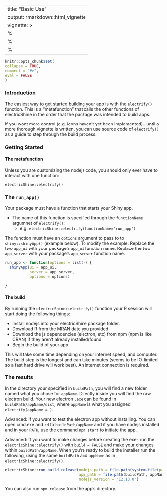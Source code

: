 ---
title: "Basic Use"
output: rmarkdown::html_vignette
vignette: >
%\VignetteIndexEntry{Basic Use}
  %\VignetteEngine{knitr::rmarkdown}
  %\VignetteEncoding{UTF-8}
  ---
  
  ```r
  knitr::opts_chunk$set(
collapse = TRUE,
comment = "#>",
eval = FALSE
)
```


### Introduction
The easiest way to get started building your app is with the `electrify()` function. This is a "metafunction" that calls the other functions of electricShine in the order that the package was intended to build apps. 

If you want more control (e.g. icons haven't yet been implemented)...until a more thorough vignette is written, you can use source code of `electrify()` as a guide to step through the build process.


### Getting Started


#### The metafunction
Unless you are customizing the nodejs code, you should only ever have to interact with one function:

`electricShine::electrify()`

### The `run_app()`

Your package must have a function that starts your Shiny app.  

- The name of this function is specified through the `functionName` argumnet of `electrify()`:
  - e.g. `electricShine::electrify(functionName='run_app')`


The function must have an `options` argument to pass to to `shiny::shinyApp()` (example below).
To modify the example: Replace the two `app_ui` with your package's `app_ui` function name. Replace the two `app_server` with your package's `app_server` function name. 


```r
run_app <- function(options = list()) {
  shinyApp(ui = app_ui,
           server = app_server,
           options = options) 
  
}
```



#### The build

By running the `electricShine::electrify()` function your R session will start doing the following things:

- Install nodejs into your electricShine package folder.
- Download R from the MRAN date you provided
- Download the js dependencies (electron, etc) from npm (npm is like CRAN) if they aren't already installed/found.
- Begin the build of your app

This will take some time depending on your internet speed, and computer. The build step is the longest and can take minutes (seems to be IO-limited so a fast hard drive will work best). An internet connection is required.

### The results

In the directory your specified in `buildPath`, you will find a new folder named what you chose for `appName`. Directly inside you will find the raw electron build. Your new electron `.exe` can be found in `buildPath/appName/dist`, where `appName` is what you assigned `electrify(appName = )`. 


Advanced: If you want to test the electron app without installing. You can open cmd.exe and `cd` to `buildPath/appName` and if you have nodejs installed and in your `PATH`, use the command `npm start` to initiate the app. 

Advanced: If you want to make changes before creating the exe- run the `electricShine::electrify()` with `build = FALSE` and make your changes within `buildPath/appName`. When you're ready to build the installer run the following, using the same `buildPath` and `appName` as in `electricShine::electrify()`.

```r
electricShine::run_build_release(nodejs_path = file.path(system.file(package = "electricShine"), "nodejs"),
                                 app_path = file.path(buildPath, appName),
                                 nodejs_version = "12.13.0")
```

You can also run `npm release` from the app's directory.








